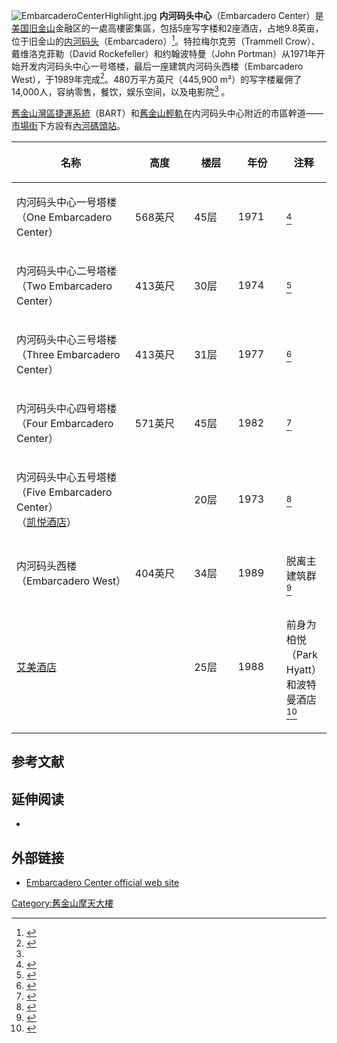 [[Image:EmbarcaderoCenterHighlight.jpg|thumb]]
'''内河码头中心'''（Embarcadero Center）是[[美国|美国]][[旧金山|旧金山]]金融区的一處高樓密集區，包括5座写字楼和2座酒店，占地9.8英亩，位于旧金山的[[内河码头_(旧金山)|内河码头]]（Embarcadero）<ref name="Emp1">{{Cite web | title=Embarcadero Center | url=http://www.emporis.com/en/wm/cx/?id=embarcaderocenter-sanfrancisco | work=Emporis.com | accessdate=2010-02-02 | deadurl=yes | archiveurl=https://web.archive.org/web/20070930100313/http://www.emporis.com/en/wm/cx/?id=embarcaderocenter-sanfrancisco | archivedate=2007-09-30 }}</ref>。特拉梅尔克劳（Trammell Crow）、戴维洛克菲勒（David Rockefeller）和约翰波特曼（John Portman）从1971年开始开发内河码头中心一号塔楼，最后一座建筑内河码头西楼（Embarcadero West），于1989年完成<ref>{{cite web |author= |title=Embarcadero Center: History |url=http://www.embarcaderocenter.com/ec/about/history.html |publisher=Boston Properties |date=2004 |accessdate=2010-02-03 |deadurl=yes |archiveurl=https://web.archive.org/web/20100928153803/http://www.embarcaderocenter.com/ec/about/history.html |archivedate=2010-09-28 }}</ref>。480万平方英尺（445,900 m²）的写字楼雇佣了14,000人，容纳零售，餐饮，娱乐空间，以及电影院<ref name="Emp1"/> 。

[[舊金山灣區捷運系統|舊金山灣區捷運系統]]（BART）和[[舊金山輕軌|舊金山輕軌]]在内河码头中心附近的市區幹道——[[市場街_(舊金山)|市場街]]下方設有[[內河碼頭站|內河碼頭站]]。
{| class="wikitable sortable"
|-
! width=200| 名称
! width=100| 高度
! width=70 | 楼层
! width=70 | 年份
!  注释
|-
| 内河码头中心一号塔楼（One Embarcadero Center）
| 568英尺
| 45层
| 1971
| <ref>{{Cite web|title=One Embarcadero Center|url=http://www.emporis.com/en/wm/bu/?id=1embarcaderocenter-sanfrancisco-ca-usa|publisher=Emporis.com|accessdate=2007-09-24|archive-date=2007-09-30|archive-url=https://web.archive.org/web/20070930191811/http://www.emporis.com/en/wm/bu/?id=1embarcaderocenter-sanfrancisco-ca-usa|dead-url=no}}</ref>
|-
| 内河码头中心二号塔楼（Two Embarcadero Center）
| 413英尺
| 30层
| 1974
| <ref>{{Cite web|title=Two Embarcadero Center|url=http://www.emporis.com/en/wm/bu/?id=2embarcaderocenter-sanfrancisco-ca-usa|publisher=Emporis.com|accessdate=2007-09-24|archive-date=2012-05-04|archive-url=https://www.webcitation.org/67PIUSN9J?url=http://www.emporis.com/building/two-embarcadero-center-san-francisco-ca-usa|dead-url=no}}</ref>
|-
| 内河码头中心三号塔楼（Three Embarcadero Center）
| 413英尺
| 31层
| 1977
| <ref>{{Cite web|title=Three Embarcadero Center|url=http://www.emporis.com/en/wm/bu/?id=3embarcaderocenter-sanfrancisco-ca-usa|publisher=Emporis.com|accessdate=2007-09-24|archive-date=2012-05-04|archive-url=https://www.webcitation.org/67PITIpVJ?url=http://www.emporis.com/building/three-embarcadero-center-san-francisco-ca-usa|dead-url=no}}</ref>
|-
| 内河码头中心四号塔楼（Four Embarcadero Center）
| 571英尺
| 45层
| 1982
| <ref>{{Cite web|title=Four Embarcadero Center|url=http://www.emporis.com/en/wm/bu/?id=4embarcaderocenter-sanfrancisco-ca-usa|publisher=Emporis.com|accessdate=2007-09-24|archive-date=2012-05-04|archive-url=https://www.webcitation.org/67PD9MEGm?url=http://www.emporis.com/building/four-embarcadero-center-san-francisco-ca-usa|dead-url=no}}</ref>
|-
| 内河码头中心五号塔楼（Five Embarcadero Center）<br />（[[凯悦酒店|凯悦酒店]]）
|
| 20层
| 1973
| <ref>{{Cite web|title=Hyatt Regency San Francisco|url=http://www.emporis.com/en/wm/bu/?id=hyattregencysanfrancisco-sanfrancisco-ca-usa|publisher=Emporis.com|accessdate=2007-09-24|archive-date=2007-05-13|archive-url=https://web.archive.org/web/20070513020836/http://www.emporis.com/en/wm/bu/?id=hyattregencysanfrancisco-sanfrancisco-ca-usa|dead-url=no}}</ref>
|- 
| 内河码头西楼（Embarcadero West）
| 404英尺
| 34层
| 1989
| 脱离主建筑群 <ref>{{Cite web|title=Embarcadero West|url=http://www.emporis.com/en/wm/bu/?id=embarcaderowest-sanfrancisco-ca-usa|publisher=Emporis.com|accessdate=2007-09-24|archive-date=2012-05-04|archive-url=https://www.webcitation.org/67PIZ8k0P?url=http://www.emporis.com/building/embarcaderowest-sanfrancisco-ca-usa|dead-url=no}}</ref>
|-
| [[艾美酒店|艾美酒店]]
|
| 25层
| 1988
| 前身为柏悦（Park Hyatt）和波特曼酒店<ref>{{Cite web|title=Park Hyatt Hotel|url=http://www.emporis.com/en/wm/bu/?id=parkhyatthotel-sanfrancisco-ca-usa|publisher=Emporis.com|accessdate=2007-09-24|archive-date=2007-02-11|archive-url=https://web.archive.org/web/20070211053703/http://www.emporis.com/en/wm/bu/?id=parkhyatthotel-sanfrancisco-ca-usa|dead-url=no}}</ref>
|-
|}

==参考文献==
{{reflist|2}}

==延伸阅读==
* {{cite book | last=Woodbridge | first=Sally B. | pages=33-34| title=San Francisco Architecture  (2nd edition) | location=San Francisco  | publisher=Chronicle Books | year=1992 | isbn=0877018979}}

==外部链接==
* [http://www.embarcaderocenter.com/ Embarcadero Center official web site] {{Wayback|url=http://www.embarcaderocenter.com/ |date=20201101084630 }}

{{coord|37.794722|-122.397778|type:landmark_region:US-CA|display=title}}

[[Category:舊金山摩天大樓|Category:舊金山摩天大樓]]
